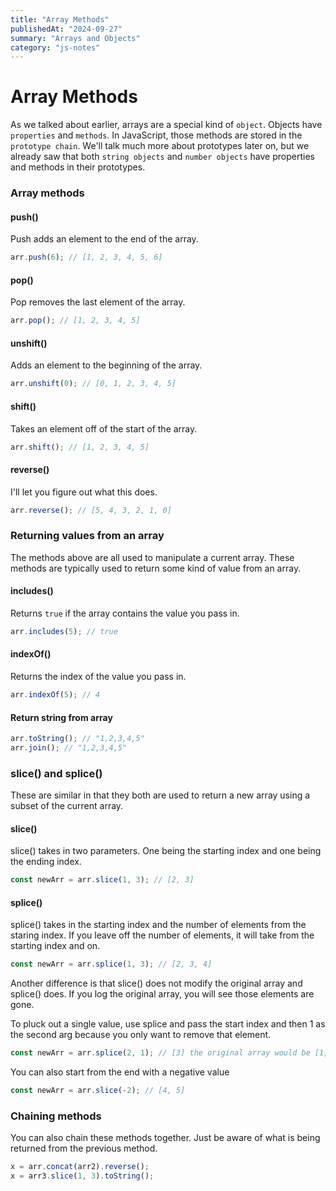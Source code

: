 ```yaml
---
title: "Array Methods"
publishedAt: "2024-09-27"
summary: "Arrays and Objects"
category: "js-notes"
---
```

# Array Methods

As we talked about earlier, arrays are a special kind of `object`. Objects have `properties` and `methods`. In JavaScript, those methods are stored in the `prototype chain`. We'll talk much more about prototypes later on, but we already saw that both `string objects` and `number objects` have properties and methods in their prototypes.

### Array methods

#### push()

Push adds an element to the end of the array.

```js
arr.push(6); // [1, 2, 3, 4, 5, 6]
```

#### pop()

Pop removes the last element of the array.

```js
arr.pop(); // [1, 2, 3, 4, 5]
```

#### unshift()

Adds an element to the beginning of the array.

```js
arr.unshift(0); // [0, 1, 2, 3, 4, 5]
```

#### shift()

Takes an element off of the start of the array.

```js
arr.shift(); // [1, 2, 3, 4, 5]
```

#### reverse()

I'll let you figure out what this does.

```js
arr.reverse(); // [5, 4, 3, 2, 1, 0]
```

### Returning values from an array

The methods above are all used to manipulate a current array. These methods are typically used to return some kind of value from an array.

#### includes()

Returns `true` if the array contains the value you pass in.

```js
arr.includes(5); // true
```

#### indexOf()

Returns the index of the value you pass in.

```js
arr.indexOf(5); // 4
```

#### Return string from array

```js
arr.toString(); // "1,2,3,4,5"
arr.join(); // "1,2,3,4,5"
```

### slice() and splice()

These are similar in that they both are used to return a new array using a subset of the current array.

#### slice()

slice() takes in two parameters. One being the starting index and one being the ending index.

```js
const newArr = arr.slice(1, 3); // [2, 3]
```

#### splice()

splice() takes in the starting index and the number of elements from the staring index. If you leave off the number of elements, it will take from the starting index and on.

```js
const newArr = arr.splice(1, 3); // [2, 3, 4]
```

Another difference is that slice() does not modify the original array and splice() does. If you log the original array, you will see those elements are gone.

To pluck out a single value, use splice and pass the start index and then 1 as the second arg because you only want to remove that element.

```js
const newArr = arr.splice(2, 1); // [3] the original array would be [1, 2, 4, 5]
```

You can also start from the end with a negative value

```js
const newArr = arr.slice(-2); // [4, 5]
```


### Chaining methods

You can also chain these methods together. Just be aware of what is being returned from the previous method.

```js
x = arr.concat(arr2).reverse();
x = arr3.slice(1, 3).toString();
```